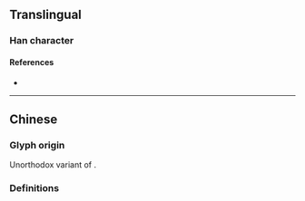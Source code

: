 {{also|單|単}}
{{character info}}
==Translingual==
{{Han simplified forms|單|単|单}}
{{stroke order}}

===Han character===
{{Han char|rn=24|rad=十|as=06|sn=8|four=80506|canj=CWJ|ids=⿱丷⿻日十,⿱丷⿻甲一}}

====References====
* {{Han ref|kx=0157.041|dkj=02749|hdz=10246.030|uh=5355|ud=21333}}

----

==Chinese==

===Glyph origin===
Unorthodox variant of {{l|zh|單}}.

===Definitions===
{{zh-see|單|sv}}